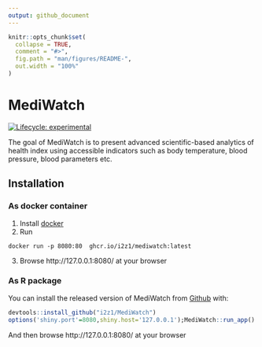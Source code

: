 ```yaml
---
output: github_document
---
```


<!-- README.md is generated from README.Rmd. Please edit that file -->

```r
knitr::opts_chunk$set(
  collapse = TRUE,
  comment = "#>",
  fig.path = "man/figures/README-",
  out.width = "100%"
)
```

# MediWatch

<!-- badges: start -->
[![Lifecycle: experimental](https://img.shields.io/badge/lifecycle-experimental-orange.svg)](https://lifecycle.r-lib.org/articles/stages.html#experimental)
<!-- badges: end -->

The goal of MediWatch is to present advanced scientific-based analytics of health index using accessible indicators such as body temperature, blood pressure, blood parameters etc.

## Installation

### As docker container

1. Install [docker](https://docs.docker.com/engine/install/ubuntu/)
2. Run 
```
docker run -p 8080:80  ghcr.io/i2z1/mediwatch:latest
```
3. Browse http://127.0.0.1:8080/ at your browser

### As R package

You can install the released version of MediWatch from [Github](https://github.com/i2z1/MediWatch) with:

``` r
devtools::install_github("i2z1/MediWatch")
options('shiny.port'=8080,shiny.host='127.0.0.1');MediWatch::run_app()
```

And then browse http://127.0.0.1:8080/ at your browser
